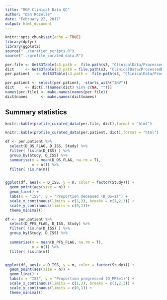 ```yaml
---
title: "MGP Clinical Data QC"
author: "Dan Rozelle"
date: "February 22, 2017"
output: html_document
---
```

<STYLE TYPE="text/css">
<!--
tbody tr:nth-child(odd) {
   background-color: #e4e4e4;
}
  table { 
  
  overflow-x:hidden;
    font-family: Monospace; 
    font-size: 10pt;
    border-spacing: 0px;
    border-collapse: collapse;
    table-layout:fixed;
    width:900px;
  }
--->
</STYLE>
```r
knitr::opts_chunk$set(echo = TRUE)
library(dplyr)
library(ggplot2)
source("../curation_scripts.R")
source("../profile_curated_data.R")

per.file <- GetS3Table(s3.path =  file.path(s3, "ClinicalData/ProcessedData/Integrated", "per.file.clinical.txt"))
dict     <- GetS3Table(s3.path = file.path(s3, "ClinicalData/ProcessedData/Integrated", "mgp_dictionary.xlsx"))
per.patient   <- GetS3Table(s3.path =  file.path(s3, "ClinicalData/ProcessedData/Integrated", "per.patient.clinical.txt"))

per.patient <- select(per.patient, -starts_with("INV"))
dict     <- dict[,!(names(dict) %in% c(NA, ""))]
names(per.file) <- make.names(names(per.file))
dict$names      <- make.names(dict$names)

```

## Summary statistics

```r
knitr::kable(profile_curated_data(per.file, dict),format = "html")

```

```r
knitr::kable(profile_curated_data(per.patient, dict),format = "html")

```

```r
df <- per.patient %>% 
  select(D_OS_FLAG, D_ISS, Study) %>% 
  filter( !is.na(D_ISS) ) %>%
  group_by(Study, D_ISS) %>%
  summarise(m = mean(D_OS_FLAG, na.rm = T),
            n = n()) %>%
  filter( !is.na(m)) 


ggplot(df, aes(x = D_ISS, y = m, color = factor(Study))) +
  geom_point(aes(size = n)) +
  geom_line() +
  labs(x = "ISS", y = "Proportion deceased (D_OS=1)") +
  scale_x_continuous(limits = c(1,3), breaks = c(1,2,3)) +
  scale_y_continuous(limits = c(0,1))+
  theme_minimal()

```


```r
df <- per.patient %>% 
  select(D_PFS_FLAG, D_ISS, Study) %>% 
  filter( !is.na(D_ISS) ) %>%
  group_by(Study, D_ISS) %>%
  
  summarise(m = mean(D_PFS_FLAG, na.rm = T),
            n = n()) %>%
  filter( !is.na(m))


ggplot(df, aes(x = D_ISS, y = m, color = factor(Study))) +
  geom_point(aes(size = n)) +
  geom_line() +
  labs(x = "ISS", y = "Proportion progressed (D_PFS=1)") +
  scale_x_continuous(limits = c(1,3), breaks = c(1,2,3)) +
  scale_y_continuous(limits = c(0,1)) +
  theme_minimal()

```
